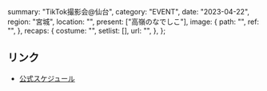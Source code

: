   summary: "TikTok撮影会@仙台",
  category: "EVENT",
  date: "2023-04-22",
  region: "宮城",
  location: "",
  present: ["高嶺のなでしこ"],
  image: {
    path: "",
    ref: "",
  },
  recaps: {
    costume: "",
    setlist: [],
    url: "",
  },
};

## リンク

- [公式スケジュール](https://takanenonadeshiko.jp/?p=918)
